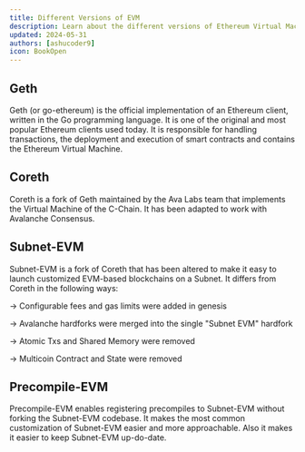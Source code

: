 ```yaml
---
title: Different Versions of EVM
description: Learn about the different versions of Ethereum Virtual Machine (EVM) in Avalanche ecosystem.
updated: 2024-05-31
authors: [ashucoder9]
icon: BookOpen
---
```


## Geth

Geth (or go-ethereum) is the official implementation of an Ethereum client, written in the Go programming language. It is one of the original and most popular Ethereum clients used today. It is responsible for handling transactions, the deployment and execution of smart contracts and contains the Ethereum Virtual Machine.

## Coreth

Coreth is a fork of Geth maintained by the Ava Labs team that implements the Virtual Machine of the C-Chain. It has been adapted to work with Avalanche Consensus.

## Subnet-EVM

Subnet-EVM is a fork of Coreth that has been altered to make it easy to launch customized EVM-based blockchains on a Subnet. It differs from Coreth in the following ways:

&rarr; Configurable fees and gas limits were added in genesis

&rarr; Avalanche hardforks were merged into the single "Subnet EVM" hardfork

&rarr; Atomic Txs and Shared Memory were removed

&rarr; Multicoin Contract and State were removed

## Precompile-EVM

Precompile-EVM enables registering precompiles to Subnet-EVM without forking the Subnet-EVM codebase. It makes the most common customization of Subnet-EVM easier and more approachable. Also it makes it easier to keep Subnet-EVM up-do-date. 